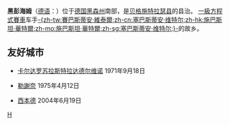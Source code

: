 {{Infobox Settlement
| name = 黑彭海姆<br />Heppenheim
| image_skyline = 2005-10-13 Heppenheim.JPG
| imagesize = 250px
| image_caption = 
| image_flag = 
| image_shield = WappenHeppenheim.svg
| pushpin_map = Germany
| pushpin_label_position = bottom
| subdivision_type = 国家
| subdivision_name = {{GER}}
| subdivision_type1 = [[德国行政区划|州]]
| subdivision_name1 = [[黑森州|黑森州]]
| subdivision_type2 = [[德国行政区划|县]]
| subdivision_name2 =  [[贝格施特拉瑟县|贝格施特拉瑟县]]
| elevation_m = 122
| elevation_ft = 
| area_total_km2 = 52.14
| population_as_of = 2006年
| population_total = 25391
| population_density_km2 = auto
| timezone = [[CET|CET]]
| utc_offset = +1
| timezone_DST = [[CEST|CEST]]
| utc_offset_DST = +2
| latd = 49
| latm = 38
| lats = 35
| latNS = N
| longd = 8
| longm = 38
| longs = 20
| longEW = E
| website = http://www.heppenheim.de 
}}
'''黑彭海姆'''（[[德语|德语]]：'''{{lang|de|Heppenheim}}'''）位于[[德国|德国]][[黑森州|黑森州]]南部，是[[贝格施特拉瑟县|贝格施特拉瑟县]]的县治。
[[一級方程式賽車|一級方程式賽車]]车手[[賽巴斯蒂安·維泰爾|-{zh-tw:賽巴斯蒂安·維泰爾;zh-cn:塞巴斯蒂安·维特尔;zh-hk:施巴斯坦·華特爾;zh-mo:施巴斯坦·華特爾;zh-sg:塞巴斯蒂安·维特尔;}-]]的故乡。

==友好城市==
* {{ITA}}[[卡尔达罗苏拉斯特拉达德尔维诺|卡尔达罗苏拉斯特拉达德尔维诺]] 1971年9月18日
* {{FRA}}[[勒謝奈|勒謝奈]] 1975年4月12日
* {{USA}}[[西本德_(威斯康星州)|西本德]] 2004年6月19日

{{Authority control}}
{{Germany-geo-stub}}

[[Category:黑森州市镇|H]]